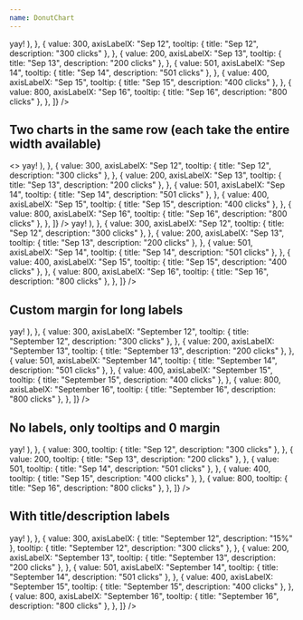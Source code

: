 ```yaml
---
name: DonutChart
---
```


<Playground>
  <Box width="40%">
    <DonutChart
      points={[
        {
          value: 423,
          axisLabelX: "Sep 10",
          tooltip: { title: "Sep 10", description: "423 clicks" },
        },
        {
          value: 567,
          axisLabelX: "Sep 11",
          tooltip: (
            <Serif size="3" p={0.5}>
              yay!
            </Serif>
          ),
        },
        {
          value: 300,
          axisLabelX: "Sep 12",
          tooltip: { title: "Sep 12", description: "300 clicks" },
        },
        {
          value: 200,
          axisLabelX: "Sep 13",
          tooltip: { title: "Sep 13", description: "200 clicks" },
        },
        {
          value: 501,
          axisLabelX: "Sep 14",
          tooltip: { title: "Sep 14", description: "501 clicks" },
        },
        {
          value: 400,
          axisLabelX: "Sep 15",
          tooltip: { title: "Sep 15", description: "400 clicks" },
        },
        {
          value: 800,
          axisLabelX: "Sep 16",
          tooltip: { title: "Sep 16", description: "800 clicks" },
        },
      ]}
    />
  </Box>
</Playground>

## Two charts in the same row (each take the entire width available)

<Playground>
  <>
    <Box width="50%" display="inline-block" p="3">
      <DonutChart
        points={[
          {
            value: 423,
            axisLabelX: "Sep 10",
            tooltip: { title: "Sep 10", description: "423 clicks" },
          },
          {
            value: 567,
            axisLabelX: "Sep 11",
            tooltip: (
              <Serif size="3" p={0.5}>
                yay!
              </Serif>
            ),
          },
          {
            value: 300,
            axisLabelX: "Sep 12",
            tooltip: { title: "Sep 12", description: "300 clicks" },
          },
          {
            value: 200,
            axisLabelX: "Sep 13",
            tooltip: { title: "Sep 13", description: "200 clicks" },
          },
          {
            value: 501,
            axisLabelX: "Sep 14",
            tooltip: { title: "Sep 14", description: "501 clicks" },
          },
          {
            value: 400,
            axisLabelX: "Sep 15",
            tooltip: { title: "Sep 15", description: "400 clicks" },
          },
          {
            value: 800,
            axisLabelX: "Sep 16",
            tooltip: { title: "Sep 16", description: "800 clicks" },
          },
        ]}
      />
    </Box>
    <Box width="50%" display="inline-block" p="3">
      <DonutChart
        points={[
          {
            value: 423,
            axisLabelX: "Sep 10",
            tooltip: { title: "Sep 10", description: "423 clicks" },
          },
          {
            value: 567,
            axisLabelX: "Sep 11",
            tooltip: (
              <Serif size="3" p={0.5}>
                yay!
              </Serif>
            ),
          },
          {
            value: 300,
            axisLabelX: "Sep 12",
            tooltip: { title: "Sep 12", description: "300 clicks" },
          },
          {
            value: 200,
            axisLabelX: "Sep 13",
            tooltip: { title: "Sep 13", description: "200 clicks" },
          },
          {
            value: 501,
            axisLabelX: "Sep 14",
            tooltip: { title: "Sep 14", description: "501 clicks" },
          },
          {
            value: 400,
            axisLabelX: "Sep 15",
            tooltip: { title: "Sep 15", description: "400 clicks" },
          },
          {
            value: 800,
            axisLabelX: "Sep 16",
            tooltip: { title: "Sep 16", description: "800 clicks" },
          },
        ]}
      />
    </Box>
  </>
</Playground>

## Custom margin for long labels

<Playground>
  <Box width="50%">
    <DonutChart
      margin={50}
      points={[
        {
          value: 423,
          axisLabelX: "September 10",
          tooltip: { title: "September 10", description: "423 clicks" },
        },
        {
          value: 567,
          axisLabelX: "September 11",
          tooltip: (
            <Serif size="3" p={0.5}>
              yay!
            </Serif>
          ),
        },
        {
          value: 300,
          axisLabelX: "September 12",
          tooltip: { title: "September 12", description: "300 clicks" },
        },
        {
          value: 200,
          axisLabelX: "September 13",
          tooltip: { title: "September 13", description: "200 clicks" },
        },
        {
          value: 501,
          axisLabelX: "September 14",
          tooltip: { title: "September 14", description: "501 clicks" },
        },
        {
          value: 400,
          axisLabelX: "September 15",
          tooltip: { title: "September 15", description: "400 clicks" },
        },
        {
          value: 800,
          axisLabelX: "September 16",
          tooltip: { title: "September 16", description: "800 clicks" },
        },
      ]}
    />
  </Box>
</Playground>

## No labels, only tooltips and 0 margin

<Playground>
  <Box width="30%" my={2}>
    <DonutChart
      margin={0}
      points={[
        {
          value: 423,
          tooltip: { title: "Sep 10", description: "423 clicks" },
        },
        {
          value: 567,
          tooltip: (
            <Serif size="3" p={0.5}>
              yay!
            </Serif>
          ),
        },
        {
          value: 300,
          tooltip: { title: "Sep 12", description: "300 clicks" },
        },
        {
          value: 200,
          tooltip: { title: "Sep 13", description: "200 clicks" },
        },
        {
          value: 501,
          tooltip: { title: "Sep 14", description: "501 clicks" },
        },
        {
          value: 400,
          tooltip: { title: "Sep 15", description: "400 clicks" },
        },
        {
          value: 800,
          tooltip: { title: "Sep 16", description: "800 clicks" },
        },
      ]}
    />
  </Box>
</Playground>

## With title/description labels

<Playground>
  <Box width="50%">
    <DonutChart
      margin={50}
      points={[
        {
          value: 423,
          axisLabelX: { title: "September 10", description: "10%" },
          tooltip: { title: "September 10", description: "423 clicks" },
        },
        {
          value: 567,
          axisLabelX: { title: "September 11", description: "20%" },
          tooltip: (
            <Serif size="3" p={0.5}>
              yay!
            </Serif>
          ),
        },
        {
          value: 300,
          axisLabelX: { title: "September 12", description: "15%" },
          tooltip: { title: "September 12", description: "300 clicks" },
        },
        {
          value: 200,
          axisLabelX: "September 13",
          tooltip: { title: "September 13", description: "200 clicks" },
        },
        {
          value: 501,
          axisLabelX: "September 14",
          tooltip: { title: "September 14", description: "501 clicks" },
        },
        {
          value: 400,
          axisLabelX: "September 15",
          tooltip: { title: "September 15", description: "400 clicks" },
        },
        {
          value: 800,
          axisLabelX: "September 16",
          tooltip: { title: "September 16", description: "800 clicks" },
        },
      ]}
    />
  </Box>
</Playground>
